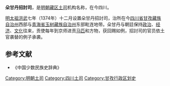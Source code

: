 '''朵甘丹招討司'''，是[[明朝|明朝]][[藏区|藏区]][[土司|土司]]机构名称，在今四川。

[[明太祖|明太祖]][[洪武|洪武]]七年（1374年）十二月设置朵甘丹招討司，治所在今[[四川省|四川省]][[甘孜藏族自治州|甘孜藏族自治州]]西部与[[青海省|青海省]][[玉树藏族自治州|玉树藏族自治州]]东部毗连地带。朵甘丹与朝廷保持[[政治|政治]]、[[经济|经济]]、[[文化|文化]]往来，贡使每年到京师进贡[[马匹|马匹]]和方物，获回赐如例，招討司的官员依土官袭替的例子承袭。

== 参考文献 ==
* 《中国少数民族史辞典》
{{明朝行政区划|军}}

[[Category:明朝土司|Category:明朝土司]]
[[Category:四川土司|Category:四川土司]]
[[Category:甘孜行政区划史|Category:甘孜行政区划史]]